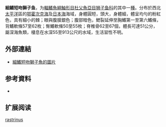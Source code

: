 {{Speciesbox
| name = 細鰭短吻獅子魚
| status = NE
| status_system = 
| image = 
| genus = Careproctus
| species = rastrinus
| authority = Gilbert & Burke, 1912
| synonyms = *''Careproctus pellucides''<br /><small>Gilbert & Burke, 1912</small>
}}

'''細鰭短吻獅子鱼'''，为[[輻鰭魚綱|輻鰭魚綱]][[鮋形目|鮋形目]][[杜父魚亞目|杜父魚亞目]][[狮子鱼科|狮子鱼科]]的其中一[[種|種]]。分布於西北[[太平洋|太平洋]]區的[[鄂霍次克海|鄂霍次克海]]及[[日本海|日本海]]海域，身體圓短，頭大，身體細，體呈均勻的粉紅色，具有細小的棘；眼與腹膜銀色；腹部暗色，鰓裂延伸至胸鰭第一至第六鰭條，背鰭軟條57至62枚；臀鰭軟條50至55枚；脊椎骨62至67個，體長可達51公分，屬深海魚類，棲息在水深55至913公尺的水域，生活習性不明。

==外部連結==
*[http://fishbase.sinica.edu.tw/Photos/ThumbnailsSummary.php?ID=24131 細鰭短吻獅子魚的圖片]{{Dead link|date=2018年6月 |bot=InternetArchiveBot |fix-attempted=no }}

== 参考資料 ==
*{{FishBase_species|genus=Careproctus|species=rastrinus|year=2011|month=12}}

== 扩展阅读 ==
{{refbegin}}
{{wikispecies-inline|Careproctus rastrinus|細鰭短吻獅子魚}}
{{refend}}
{{Taxonbar|from=Q2278232}}

[[Category:吻獅子魚属|rastrinus]]


{{鮋形目小作品}}